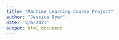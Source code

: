 ```yaml
---
title: "Machine Learning Course Project"
author: "Jessica Dyer"
date: "2/6/2021"
output: html_document
---
```


